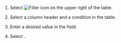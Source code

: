 <ProdImg img='db-bottom-table-filter.png' desc='Filter' />

1. Select ![Filter icon](/img/ico-filter.svg) on the upper right of the table.

2. Select a column header and a condition in the table.

3. Enter a desired value in the <Cmdname sid="enter_condition" className="uitext" /> field.

4. Select <Cmdname sid="save" className="uitext" />.
